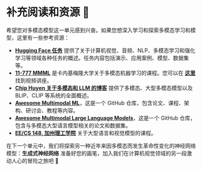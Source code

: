 # 补充阅读和资源 🤗

希望您对多模态模型这一单元感到兴奋。如果您想深入学习和探索多模态学习和模型，这里有一些参考资源：

- [**Hugging Face 任务**](https://huggingface.co/tasks) 提供了关于计算机视觉、音频、NLP、多模态学习和强化学习等领域各种任务的概述。任务内容包括演示、应用案例、模型、数据集等。
- [**11-777 MMML**](https://cmu-multicomp-lab.github.io/mmml-course/fall2022/) 是卡内基梅隆大学关于多模态机器学习的课程。您可以在 [**这里**](https://www.youtube.com/@LPMorency/playlists) 找到视频讲座。
- [**Chip Huyen 关于多模态和 LLM 的博客**](https://huyenchip.com/2023/10/10/multimodal.html) 提供了多模态、大型多模态模型以及 BLIP、CLIP 等系统的全面概述。
- [**Awesome Multimodal ML**](https://github.com/pliang279/awesome-multimodal-ml)，这是一个 GitHub 仓库，包含论文、课程、架构、研讨会、教程等内容。
- [**Awesome Multimodal Large Language Models**](https://github.com/BradyFU/Awesome-Multimodal-Large-Language-Models)，这是一个 GitHub 仓库，包含与多模态大型语言模型相关的论文和数据集。
- [**EE/CS 148, 加州理工学院**](https://gkioxari.github.io/teaching/cs148/) 关于大型语言和视觉模型的课程。

在下一个单元中，我们将探索另一种近年来因多模态而发生革命性变化的神经网络模型：**生成式神经网络**
准备好您的画笔，加入我们在计算机视觉领域的另一段激动人心的冒险之旅吧 🤠